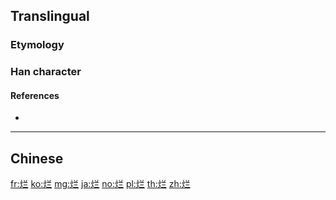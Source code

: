 {{also|爛}}
==Translingual==

===Etymology===
{{Han simp|爛|f=闌|t=兰}}

===Han character===
{{Han char|rn=86|rad=火|as=05|sn=9|four=|canj=FTMM|ids=⿰火兰}}

====References====
* {{Han ref|kx=0669.101|hdz=32197.020|uh=70C2|ud=28866}}

----

==Chinese==
{{zh-see|爛}}

[[fr:烂]]
[[ko:烂]]
[[mg:烂]]
[[ja:烂]]
[[no:烂]]
[[pl:烂]]
[[th:烂]]
[[zh:烂]]